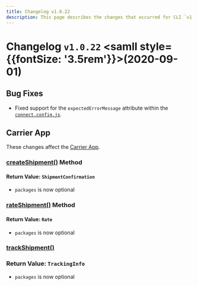 ```yaml
---
title: Changelog v1.0.22
description: This page describes the changes that occurred for CLI `v1.0.22`.
---
```


# Changelog `v1.0.22` <samll style={{fontSize: '3.5rem'}}>(2020-09-01)</samll>

## Bug Fixes
 * Fixed support for the `expectedErrorMessage` attribute within the [`connect.config.js`](../docs/testing/config).

## Carrier App
These changes affect the [Carrier App](../docs/carrier-app/index.mdx).

### [createShipment()](../docs/reference/methods/create-shipment.mdx) Method
#### Return Value: `ShipmentConfirmation`
  * `packages` is now optional


###  [rateShipment()](../docs/reference/methods/rate-shipment.mdx) Method
#### Return Value: `Rate`
  * `packages` is now optional

### [trackShipment()](../docs/reference/methods/track-shipment.mdx)
### Return Value: `TrackingInfo`
  * `packages` is now optional
